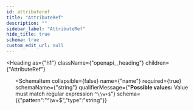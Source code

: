 ```yaml
---
id: attributeref
title: "AttributeRef"
description: ""
sidebar_label: "AttributeRef"
hide_title: true
schema: true
custom_edit_url: null
---
```



<Heading
  as={"h1"}
  className={"openapi__heading"}
  children={"AttributeRef"}
>
</Heading>





<ul>
  <SchemaItem
    collapsible={false}
    name={"id"}
    required={false}
    schemaName={"string"}
    qualifierMessage={"**Possible values:** Value must match regular expression `^[0-9A-Za-z]{22}$`"}
    schema={{"pattern":"^[0-9A-Za-z]{22}$","type":"string"}}
  >
    
  </SchemaItem><SchemaItem
    collapsible={false}
    name={"name"}
    required={true}
    schemaName={"string"}
    qualifierMessage={"**Possible values:** Value must match regular expression `^\\w+$`"}
    schema={{"pattern":"^\\w+$","type":"string"}}
  >
    
  </SchemaItem>
</ul>
            